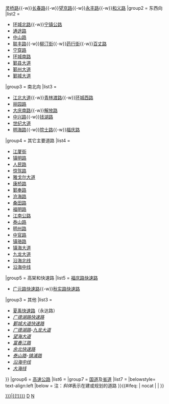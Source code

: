{{Navbox
|listclass = hlist
|name = 宁波道路网
|title = [[宁波]][[:Category:宁波道路|道路网]]
|above = 相关条目：[[宁波交通]]
|image = 
|state = {{{state<includeonly>|collapsed</includeonly>}}}
|style = width: {{{width|100%}}};
|group1 = 旧环城马路
|list1 = [[东渡路 (宁波)|东渡路]]{{-w}}[[灵桥路]]{{-w}}[[长春路 (宁波)|长春路]]{{-w}}[[望京路 (宁波)|望京路]]{{-w}}[[永丰路 (宁波)|永丰路]]{{-w}}[[和义路]]
|group2 = 东西向
|list2 = 
*[[环城北路]]{{-w}}[[宁镇公路 (浙江)|宁镇公路]]
*[[通途路]]
*[[中山路 (宁波)|中山路]]
*[[联丰路]]{{-w}}[[柳汀街]]{{-w}}[[药行街]]{{-w}}[[百丈路]]
*[[宁穿路]]
*[[环城南路 (宁波)|环城南路]]
*[[鄞县大道]]
*[[鄞州大道]]
*[[鄞城大道]]
|group3 = 南北向
|list3 = 
*[[江北大道]]{{-w}}[[青林渡路]]{{-w}}[[环城西路]]
*[[丽园路 (宁波)|丽园路]]
*[[大庆南路]]{{-w}}[[解放路 (宁波)|解放路]]
*[[中兴路 (宁波)|中兴路]]{{-w}}[[钱湖路]]
*[[世纪大道 (宁波)|世纪大道]]
*[[明海路]]{{-w}}[[院士路]]{{-w}}[[福庆路]]
|group4 = 其它主要道路
|list4 = 
*[[江厦街]]
*[[镇明路]]
*[[人民路 (宁波)|人民路]]
*[[惊驾路]]
*[[雅戈尔大道]]
*[[康桥路]]
*[[鄞奉路]]
*[[沧海路]]
*[[桑田路]]
*[[福明路]]
*[[江南公路]]
*[[泰山路]]
*[[明州路]]
*[[中官路]]
*[[镇骆路]]
*[[镇海大道]]
*[[九龙大道]]
*[[沿海北线]]
*[[沿海中线]]
|group5 = 高架和快速路
|list5 = {{Navbox subgroup
|group1 = 内环
|list1 = 
*[[机场路 (宁波)|机场快速干道]]
*[[环城南路 (宁波)|环城南路快速路]]
*''[[通途路|通途路快速路]]''
*[[世纪大道 (宁波)|世纪大道快速路]]（部分建成）
|group2 = 外环
|list2 = 
*[[北外环路 (宁波)|北外环快速路]]
*[[东外环路 (宁波)|东外环快速路]]
*[[鄞州大道|鄞州大道快速路]]{{-w}}[[福庆路|福庆路快速路]]
*[[广元路 (宁波)|广元路快速路]]{{-w}}[[秋实路|秋实路快速路]]
|group3 = 其他
|list3 = 
*[[永达路|夏禹快速路]]（永达路）
*''[[广德湖路快速路]]''
*''[[鄞城大道|鄞城大道快速路]]''
*''[[广德湖路]]-[[九龙大道]]''
*''[[望海大道]]''
*''[[富春江路]]''
*''[[余北快速路]]''
*''[[泰山路]]-[[镇浦路]]''
*''[[沿海中线]]''
*''[[大海线]]''
}}
|group6 = [[高速公路]]
|list6 = 
{{Navbox|child
|group1 = 国家级(G)
|list1 =
*{{China Expwy Name|G15}}
*{{China Expwy Name|G1504}}
*{{China Expwy Name|G1512}}
*{{China Expwy Name|G1523}}（[[甬台温复线高速公路|甬台温复线]]）
*{{China Expwy Name|G92}}
*{{China Expwy Name|G9211}}
*''{{China Expwy Name|G9221}}''
|group2 = 省级(S)
|list2 =
*{{Zhejiang Expwy Name|S1DQ}}
*{{Zhejiang Expwy Name|S1YTW}}（宁波段）
*{{Zhejiang Expwy Name|S5}}（宁波段）
*{{Zhejiang Expwy Name|S8}}
*{{Zhejiang Expwy Name|S20}}
*''{{Zhejiang Expwy Name|S21|[[六横疏港高速公路|六横疏港高速]]}}''
*''{{Zhejiang Expwy Name|S22|[[象山湾疏港高速公路|象山湾疏港高速]]}}''
*{{Zhejiang Expwy Name|S23|[[石浦疏港高速公路|石浦疏港高速]]}}
}}
|group7 = [[中华人民共和国国道|国道]]及[[浙江省道|省道]]
|list7 = {{Navbox|child
|group1 = 国道(G)
|list1 =
*{{中国国道名|228|[[228国道|丹东-东兴线]]}}
*{{中国国道名|329|[[329国道|舟山-鲁山线]]}}
*{{中国国道名|527|[[527国道|象山-义乌线]]}}
|group2 = 省道(S)
|list2 =
*{{中国省道名|213|[[213省道 (浙江)|浒山-溪口线]]}}
*{{中国省道名|214|[[214省道 (浙江)|宁波-临海线]]}}
*{{中国省道名|215|[[215省道 (浙江)|盛垫-宁海线]]}}
*{{中国省道名|216|[[216省道 (浙江)|茅洋-石浦线]]}}
*{{中国省道名|309|[[309省道 (浙江)|江口-拔茅线]]}}
*{{中国省道名|311|[[311省道 (浙江)|象山-西山线]]}}
*{{中国省道名|318|[[318省道 (浙江)|宁波-梁辉线]]}}
*{{中国省道名|319|[[319省道 (浙江)|宁波-余姚线]]}}
*{{中国省道名|320|[[320省道 (浙江)|骆驼-霞浦线]]}}
}}
|belowstyle= text-align:left
|below = 注：''斜体''表示在建或规划的道路
}}<includeonly>{{#ifeq:{{{1|nocat}}} | nocat | | [[Category:宁波道路{{#if:{{{1|}}}|{{!}}{{{1}}}}}]]}}</includeonly><noinclude>
[[Category:宁波模板|D]][[Category:宁波道路| ]][[Category:浙江交通模板|N]]
</noinclude>